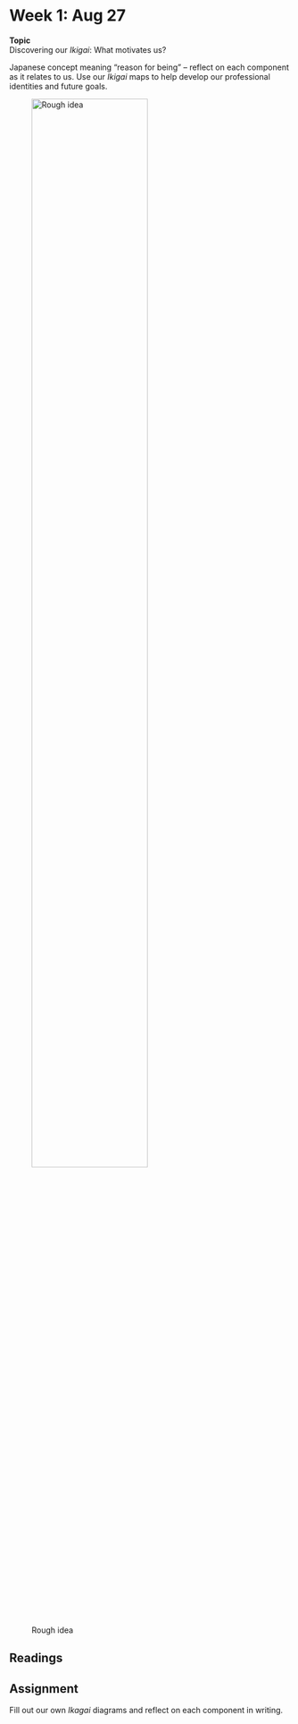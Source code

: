 # Week 1: Aug 27

<div class="boxed" id="center">
**Topic**  
Discovering our _Ikigai_: What motivates us?</div>

Japanese concept meaning "reason for being" -- reflect on each component as it relates to us. Use our _Ikigai_ maps to help develop our professional identities and future goals.

![Rough idea](http://www.mymoneyblog.com/wordpress/wp-content/uploads/2018/02/ikigai.gif){width="70%"}


## Readings

## Assignment

Fill out our own _Ikagai_ diagrams and reflect on each component in writing.
